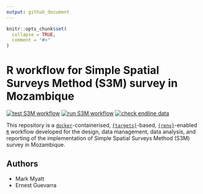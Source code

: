 ```yaml
---
output: github_document
---
```


<!-- README.md is generated from README.Rmd. Please edit that file -->

```r
knitr::opts_chunk$set(
  collapse = TRUE,
  comment = "#>"
)
```

# R workflow for Simple Spatial Surveys Method (S3M) survey in Mozambique

<!-- badges: start -->
[![test S3M workflow](https://github.com/katilingban/mozambique_s3m/actions/workflows/test-s3m-workflow.yaml/badge.svg)](https://github.com/katilingban/mozambique_s3m/actions/workflows/test-s3m-workflow.yaml)
[![run S3M workflow](https://github.com/katilingban/mozambique_s3m/actions/workflows/run-s3m-workflow.yaml/badge.svg)](https://github.com/katilingban/mozambique_s3m/actions/workflows/run-s3m-workflow.yaml)
[![check endline data](https://github.com/katilingban/mozambique-s3m/actions/workflows/check-s3m-data.yaml/badge.svg)](https://github.com/katilingban/mozambique-s3m/actions/workflows/check-s3m-data.yaml)
<!-- badges: end -->

This repository is a [`docker`](https://www.docker.com/get-started)-containerised, [`{targets}`](https://docs.ropensci.org/targets/)-based, [`{renv}`](https://rstudio.github.io/renv/articles/renv.html)-enabled [`R`](https://cran.r-project.org/) workflow developed for the design, data management, data analysis, and reporting of the implementation of Simple Spatial Surveys Method (S3M) survey in Mozambique.


## Authors

* Mark Myatt
* Ernest Guevarra
